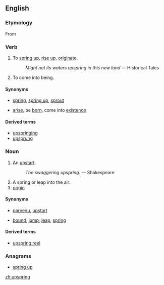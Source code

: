 ==English==
{{webster}}

===Etymology===
From {{etyl|ang}} {{term|upspring||lang=ang|origin, birth, rising up, springing up}}

===Verb===
{{en-verb|upsprings|upspringing|[[upsprang]] or [[upsprung]]|upsprung}}

# {{intransitive}} To [[spring up]], [[rise up]], [[originate]].
#: ''Might not its waters upspring in this new land'' &mdash; Historical Tales
# {{intransitive}} To come into being.

====Synonyms====
* {{sense|spring up}} [[spring]], [[spring up]], [[sprout]]
* {{sense|come into being}} [[arise]], be [[born]], come into [[existence]]

====Derived terms====
* [[upspringing]]<!--noun-->
* [[upsprung]]<!--adjective-->

===Noun===
{{en-noun}}

# {{obsolete}} An [[upstart]].
#: ''The swaggering upspring.'' &mdash; Shakespeare
# A spring or leap into the air.
# [[origin]]

====Synonyms====
* {{sense|upstart}} [[parvenu]], [[upstart]]
* {{sense|a spring or leap into the air}} [[bound]], [[jump]], [[leap]], [[spring]]

====Derived terms====
* [[upspring reel]]<!--a type of dance; found in Shakespeare-->

===Anagrams===
* [[spring up#English|spring up]]

[[zh:upspring]]